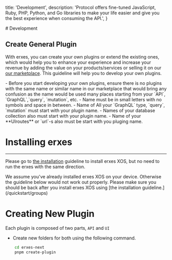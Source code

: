 
  title: 'Development',
  description:
    'Protocol offers fine-tuned JavaScript, Ruby, PHP, Python, and Go libraries to make your life easier and give you the best experience when consuming the API.',
}

<HeroPattern />
# Development

<Developer />

## Create General Plugin

With erxes, you can create your own plugins or extend the existing ones, which would help you to enhance your experience and increase your revenue by adding the value on your products/services or selling it on our [our marketplace](https://erxes.io/marketplace)<script src='https://cdn.jsdelivr.net/gh/eddymens/markdown-external-link-script@v2.0.0/main.min.js'></script>. This guideline will help you to develop your own plugins.

<Caution>
- Before you start developing your own plugins, ensure there is no plugins with the same name or similar name in our marketplace that would bring any confusion as the name would be used many places starting from your `API`, `GraphQL`,`query`, `mutation`, etc.
- Name must be in small letters with no symbols and space in between.
- Name of All your `GraphQL` type, `query`, `mutation` must start with your plugin name.
- Names of your database collection also must start with your plugin name.
- Name of your **UIroutes** or `url`-s also must be start with you pluging name.
</Caution>

# Installing erxes

---

Please go to [the installation](/quickstart/groups) guideline to install erxes XOS, but no need to run the erxes with the same direction.

<Danger>
We assume you've already installed erxes XOS on your device. Otherwise the guideline below would not work out properly. Please make sure you should be back after you install erxes XOS using [the installation guideline.](/quickstart/groups)
</Danger>

<Libraries />

<Lib />

# Creating New Plugin

Each plugin is composed of two parts, `API` and `UI`

- Create new folders for both using the following command.

```bash {{ title: '' }}
    cd erxes-next
    pnpm create-plugin
```

